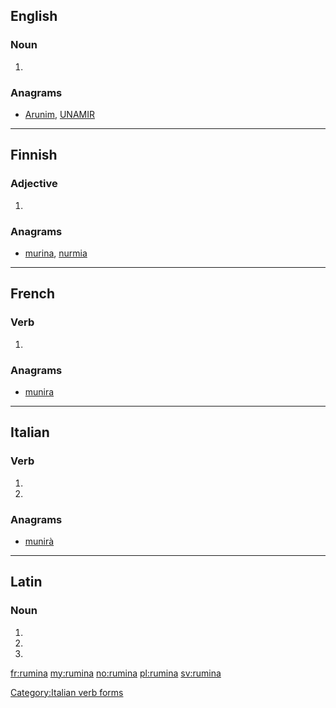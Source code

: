 ==English==

===Noun===
{{head|en|plural}}

# {{plural of|rumen|lang=en|nocat=1}}

===Anagrams===
* [[Arunim#English|Arunim]], [[UNAMIR#English|UNAMIR]]

----

==Finnish==

===Adjective===
{{head|fi}}

# {{fi-form of|type=adjective|case=essive|pl=plural|ruma}}

===Anagrams===
* [[murina#Finnish|murina]], [[nurmia#Finnish|nurmia]]

----

==French==

===Verb===
{{fr-verb-form}}

# {{conjugation of|ruminer||3|s|[[past historic]]|lang=fr}}

===Anagrams===
* [[munira#French|munira]]

----

==Italian==

===Verb===
{{head|it}}

# {{conjugation of|ruminare||3|s|pres|ind|lang=it}}
# {{conjugation of|ruminare||2|s|imp|lang=it}}

===Anagrams===
* [[munirà#Italian|munirà]]

[[Category:Italian verb forms]]

----

==Latin==

===Noun===
{{la-noun-form|rūmina}}

# {{inflection of|rūmen||nom|p|lang=la}}
# {{inflection of|rūmen||acc|p|lang=la}}
# {{inflection of|rūmen||voc|p|lang=la}}

[[fr:rumina]]
[[my:rumina]]
[[no:rumina]]
[[pl:rumina]]
[[sv:rumina]]